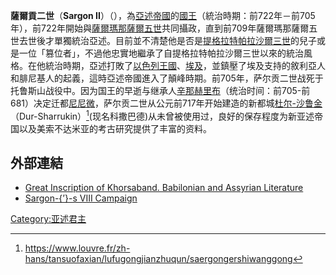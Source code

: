 {{NoteTA|1=zh-hans:里布; zh-hant:里布;}}
{{Infobox royalty
| name = 萨尔贡二世 
| title = [[亚述君主列表|亚述国王]] 
| image = Sargon II and dignitary.jpg
| caption = 薩爾貢二世與[[王子|王子]][[辛那赫里布|辛那赫里布]]
| reign = 公元前722年－前705年
| predecessor = [[薩爾瑪那薩爾五世|薩爾瑪那薩爾五世]]
| successor = [[辛那赫里布|辛那赫里布]]
| father =
| mother = 
| birth_date   = 
| birth_place  =
| death_date   = 公元前705年 
| death_place  =
}}

'''薩爾貢二世'''（'''Sargon II'''）（{{bd|？||前705年||catIdx=S}}），為[[亞述帝國|亞述帝國]]的[[國王|國王]]（統治時期：前722年－前705年），前722年開始與[[薩爾瑪那薩爾五世|薩爾瑪那薩爾五世]]共同攝政，直到前709年薩爾瑪那薩爾五世去世後才單獨統治亞述。目前並不清楚他是否是[[提格拉特帕拉沙爾三世|提格拉特帕拉沙爾三世]]的兒子或是一位「篡位者」，不過他忠實地繼承了自提格拉特帕拉沙爾三世以來的統治風格。在他統治時期，亞述打敗了[[以色列王國|以色列王國]]、[[埃及|埃及]]，並鎮壓了埃及支持的敘利亞人和腓尼基人的起義，這時亞述帝國進入了顛峰時期。前705年，萨尔贡二世战死于托鲁斯山战役中。因为国王的早逝与继承人[[辛那赫里布|辛那赫里布]]（统治时间：前705-前681）决定迁都[[尼尼微|尼尼微]]，萨尔贡二世从公元前717年开始建造的新都城[[杜尔舍鲁金|杜尔-沙鲁金]]（Dur-Sharrukin）<ref>https://www.louvre.fr/zh-hans/tansuofaxian/lufugongjianzhuqun/saergongershiwanggong</ref>(现名科撒巴德)从未曾被使用过，良好的保存程度为新亚述帝国以及美索不达米亚的考古研究提供了丰富的资料。

==外部連結==
*[http://www.gutenberg.org/etext/10887 Great Inscription of Khorsaband. Babilonian and Assyrian Literature] {{Wayback|url=http://www.gutenberg.org/etext/10887 |date=20090924183611 }}
*[https://web.archive.org/web/20030816143526/http://www.bol.ucla.edu/~szuchman/hist312.htm Sargon-{’}-s VIII Campaign]

{{start box}}
{{s-before|[[薩爾瑪那薩爾五世|薩爾瑪那薩爾五世]]}}
{{s-title|[[亚述君主列表|亚述国王]]}}
{{s-after|[[辛那赫里布|辛那赫里布]]|rows=2}}
{{s-before|[[麦若达赫·巴拉丹二世|麦若达赫·巴拉丹二世]]}}
{{s-title|[[巴比伦君主列表|巴比伦国王]]}}
{{end box}}
{{亚述国王}}
{{Authority control}}
[[Category:亚述君主|Category:亚述君主]]

{{Monarch-stub}}